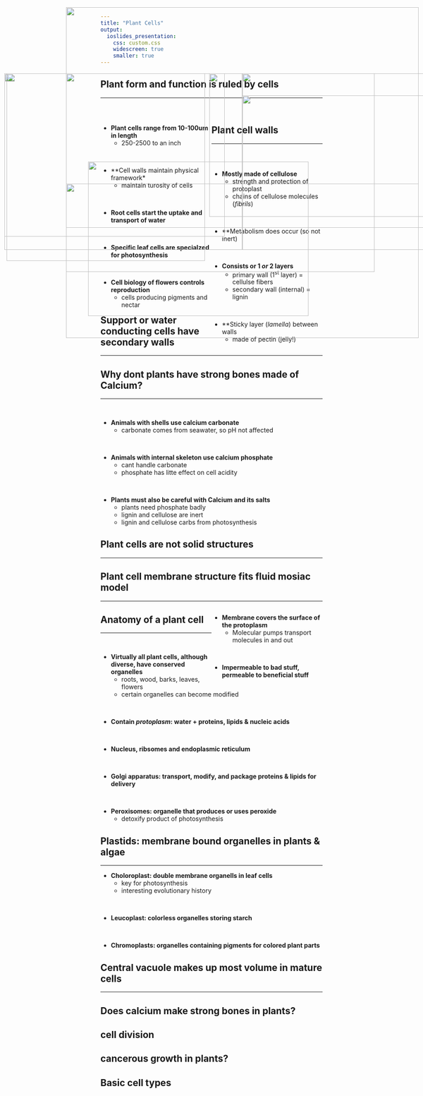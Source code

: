 ```yaml
---
title: "Plant Cells"
output: 
  ioslides_presentation:
    css: custom.css
    widescreen: true
    smaller: true
---
```


##  Plant form and function is ruled by cells
<hr>
<br/>

<div style="float: left; width: 50%;">

* **Plant cells range from 10-100um in length**
    + 250-2500 to an inch

<br/>

* **Cell walls maintain physical framework*
    + maintain turosity of cells

<br/>

* **Root cells start the uptake and transport of water**

<br/>

* **Specific leaf cells are specialzed for photosynthesis**

<br/>

* **Cell biology of flowers controls reproduction**
    + cells producing pigments and nectar 

</div>

<IMG STYLE="position:absolute; TOP:250px; LEFT:550px; WIDTH:500px; HEIGHT:300px" SRC="images/cellsize.jpg">

## Plant cell walls
<hr>
<br/>

<IMG STYLE="position:absolute; TOP:200px; LEFT:10px; WIDTH:500px; HEIGHT:370px" SRC="images/fibrils.jpg">

<div style="float: right; width: 50%;">

* **Mostly made of cellulose**
    + strength and protection of protoplast
    + chains of cellulose molecules (*fibrils*)

<br/>

* **Metabolism does occur (so not inert)

<br/>

* **Consists or 1 *or* 2 layers**
    + primary wall (1^st^ layer) = cellulse fibers
    + secondary wall (internal) = lignin

<br/>

* **Sticky layer (*lamella*) between walls
    + made of pectin (jelly!)
    
</div>

## Support or water conducting cells have secondary walls
<hr>

<IMG STYLE="position:absolute; TOP:200px; LEFT:10px; WIDTH:540px; HEIGHT:400px" SRC="images/lignin.jpg">

<IMG STYLE="position:absolute; TOP:200px; LEFT:550px; WIDTH:500px; HEIGHT:400px" SRC="images/jelly.jpg">

## Why dont plants have strong bones made of Calcium?
<hr>
<br/>

* **Animals with shells use calcium carbonate**
    + carbonate comes from seawater, so pH not affected

<br/>

* **Animals with internal skeleton use calcium phosphate**
    + cant handle carbonate
    + phosphate has litte effect on cell acidity

<br/>

* **Plants must also be careful with Calcium and its salts**
    + plants need phosphate badly
    + lignin and cellulose are inert
    + lignin and cellulose carbs from photosynthesis

## Plant cells are not solid structures
<hr>

<IMG STYLE="position:absolute; TOP:200px; LEFT:150px; WIDTH:700px; HEIGHT:450px" SRC="images/pits.jpg">

## Plant cell membrane structure fits fluid mosiac model
<hr>

<div style="float: right; width: 50%;">

* **Membrane covers the surface of the protoplasm**
    + Molecular pumps transport molecules in and out
    
<br/>

* **Impermeable to bad stuff, permeable to beneficial stuff**

</div>

<IMG STYLE="position:absolute; TOP:400px; LEFT:200px; WIDTH:500px; HEIGHT:350px" SRC="images/fluidmos.jpg">

## Anatomy of a plant cell
<hr>
<br/>

* **Virtually all plant cells, although diverse, have conserved organelles**
    + roots, wood, barks, leaves, flowers
    + certain organelles can become modified

<br/>

* **Contain *protoplasm*: water + proteins, lipids & nucleic acids**

<br/>

* **Nucleus, ribsomes and endoplasmic reticulum**

<br/>

* **Golgi apparatus: transport, modify, and package proteins & lipids for delivery**

<br/>

* **Peroxisomes: organelle that produces or uses peroxide**
    + detoxify product of photosynthesis
    
</div>

##

<IMG STYLE="position:absolute; TOP:50px; LEFT:150px; WIDTH:800px; HEIGHT:500px" SRC="images/plantcell.jpg">

## Plastids: membrane bound organelles in plants & algae
<hr>

* **Choloroplast: double membrane organells in leaf cells**
    + key for photosynthesis
    + interesting evolutionary history

<br/>

* **Leucoplast: colorless organelles storing starch**

<br/>

* **Chromoplasts: organelles containing pigments for colored plant parts**

<IMG STYLE="position:absolute; TOP:450px; LEFT:150px; WIDTH:800px; HEIGHT:350px" SRC="images/chromo.png">

## Central vacuole makes up most volume in mature cells
<hr>

<IMG STYLE="position:absolute; TOP:200px; LEFT:15px; WIDTH:450px; HEIGHT:425px" SRC="images/sac.jpg">

<IMG STYLE="position:absolute; TOP:200px; LEFT:475px; WIDTH:600px; HEIGHT:325px" SRC="images/acidic.png">

## Does calcium make strong bones in plants?

## cell division

## cancerous growth in plants?

## Basic cell types

